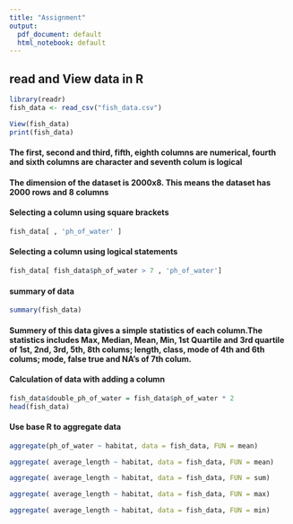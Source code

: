 ```yaml
---
title: "Assignment"
output:
  pdf_document: default
  html_notebook: default
---
```

## read and View data in R

```r
library(readr)
fish_data <- read_csv("fish_data.csv")
```

```r
View(fish_data)
print(fish_data)
```


#### The first, second and third, fifth, eighth columns are  numerical, fourth and sixth columns are character and seventh colum is logical

#### The dimension of the dataset is  2000x8. This means the dataset has 2000 rows and 8 columns



#### Selecting a column using square brackets

```r
fish_data[ , 'ph_of_water' ]
```
#### Selecting a column using  logical statements


```r
fish_data[ fish_data$ph_of_water > 7 , 'ph_of_water']
```

#### summary of data


```r
summary(fish_data)
```
#### Summery of this data gives a simple statistics of each column.The statistics includes Max, Median, Mean, Min, 1st Quartile and 3rd quartile of 1st, 2nd, 3rd, 5th, 8th colums; length, class, mode of 4th and 6th colums; mode, false true and  NA's of 7th colum.

#### Calculation of data with adding a column


```r
fish_data$double_ph_of_water = fish_data$ph_of_water * 2
head(fish_data)
```



#### Use base R to aggregate data

```r
aggregate(ph_of_water ~ habitat, data = fish_data, FUN = mean)
```


```r
aggregate( average_length ~ habitat, data = fish_data, FUN = mean)

```

```r
aggregate( average_length ~ habitat, data = fish_data, FUN = sum)

```

```r
aggregate( average_length ~ habitat, data = fish_data, FUN = max)
```

```r
aggregate( average_length ~ habitat, data = fish_data, FUN = min)
```






